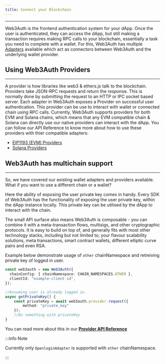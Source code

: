 ```yaml
---
title: Connect your Blockchain
---
```


---

Web3Auth is the frontend authentication system for your dApp. Once the user is authenticated, they can access the dApp, but still making a transaction
requires making RPC calls to your blockchain, essentially a task you need to complete with a wallet. For this, Web3Auth has multiple
[Adapters](./adapters) available which act as connectors between Web3Auth and the underlying wallet provider.

## Using Web3Auth Providers

---

A provider is how libraries like web3 & ethers.js talk to the blockchain. Providers take JSON-RPC requests and return the response. This is normally
done by submitting the request to an HTTP or IPC socket based server. Each adapter in Web3Auth exposes a Provider on successful user authentication.
This provider can be use to interact with wallet or connected chain using RPC calls. Currently, Web3Auth supports providers for both EVM and Solana
chains, which means that any EVM compatible chain & Solana can directly use our native providers can interact with the dApp. You can follow our API
Reference to know more about how to use these providers with thier compatible adapters:

- [EIP1193 (EVM) Providers](/api-reference/web/providers/evm)
- [Solana Providers](/api-reference/web/providers/solana)

## Web3Auth has multichain support

---

So, we have covered our existing wallet adapters and providers available. What if you want to use a different chain or a wallet?

Here the ability of exposing the user private key comes in handy. Every SDK of Web3Auth has the functionality of exposing the user private key, within
the dApp instance locally. This private key can be utilised by the dApp to interact with the chain.

The small API surface also means Web3Auth is composable - you can combine it with a meta-transaction flows, multisigs, and other cryptographic
protocols. It is easy to build on top of, and generally fits with most other technology stacks, including but not limited to; your flavour scalability
solutions, meta transactions, smart contract wallets, different elliptic curve pairs and even RSA.

Example below demonstrate usage of `other` chainNamespace and retreiving private key of logged in user.

```ts
const web3auth = new Web3Auth({
  chainConfig: { chainNamespace: CHAIN_NAMESPACES.OTHER },
  clientId: "example-client-id",
});

//Assuming user is already logged in.
async getPrivateKey() {
    const privateKey = await web3auth.provider.request({
        method: "private_key"
    });
    //Do something with privateKey
}
```

You can read more about this in our [**Provider API Reference**](/api-reference/web/providers)

:::info Note

Currently only `OpenloginAdapter` is supported with `other` chainNamespace.

:::
